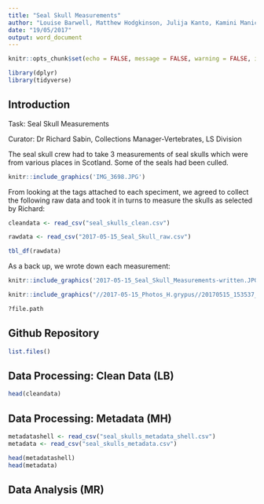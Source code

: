 ```yaml
---
title: "Seal Skull Measurements"
author: "Louise Barwell, Matthew Hodgkinson, Julija Kanto, Kamini Manick, Muriel Rabone"
date: "19/05/2017"
output: word_document
---
```


```r
knitr::opts_chunk$set(echo = FALSE, message = FALSE, warning = FALSE, include = FALSE)
```

```r
library(dplyr)
library(tidyverse)
```

## Introduction

Task: Seal Skull Measurements

Curator: Dr Richard Sabin, Collections Manager-Vertebrates, LS Division

The seal skull crew had to take 3 measurements of seal skulls which were from various places in Scotland. Some of the seals had been culled.

```r
knitr::include_graphics('IMG_3698.JPG')
```

From looking at the tags attached to each speciment, we agreed to collect the following raw data and took it in turns to measure the skulls as selected by Richard:

```r
cleandata <- read_csv("seal_skulls_clean.csv")
```

```r
rawdata <- read_csv("2017-05-15_Seal_Skull_raw.csv")
```

```r
tbl_df(rawdata)
```

As a back up, we wrote down each measurement:

```r
knitr::include_graphics('2017-05-15_Seal_Skull_Measurements-written.JPG')
```

```r
knitr::include_graphics("//2017-05-15_Photos_H.grypus//20170515_153537_HDR.jpg")
```

```r
?file.path
```
## Github Repository

```r
list.files()
```

## Data Processing: Clean Data (LB)

```r
head(cleandata)
```


## Data Processing: Metadata (MH)

```r
metadatashell <- read_csv("seal_skulls_metadata_shell.csv")
metadata <- read_csv("seal_skulls_metadata.csv")
```

```r
head(metadatashell)
head(metadata)
```

## Data Analysis (MR)

